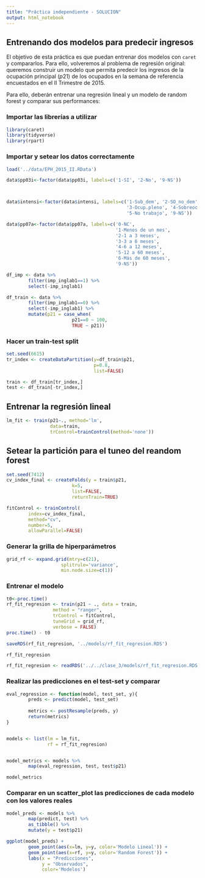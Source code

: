 ---
title: "Práctica independiente - SOLUCION"
output: html_notebook
---

## Entrenando dos modelos para predecir ingresos

El objetivo de esta práctica es que puedan entrenar dos modelos con `caret` y compararlos. Para ello, volveremos al problema de regresión original: queremos construir un modelo que permita predecir los ingresos de la ocupación principal ($p21$) de los ocupados en la semana de referencia encuestados en el II Trimestre de 2015.

Para ello, deberán entrenar una regresión lineal y un modelo de random forest y comparar sus performances:


### Importar las librerías a utilizar

```{r, message=FALSE}
library(caret)
library(tidyverse)
library(rpart)
```


### Importar y setear los datos correctamente

```{r}

load('../data/EPH_2015_II.RData')

data$pp03i<-factor(data$pp03i, labels=c('1-SI', '2-No', '9-NS'))



data$intensi<-factor(data$intensi, labels=c('1-Sub_dem', '2-SO_no_dem', 
                                            '3-Ocup.pleno', '4-Sobreoc',
                                            '5-No trabajo', '9-NS'))

data$pp07a<-factor(data$pp07a, labels=c('0-NC',
                                        '1-Menos de un mes',
                                        '2-1 a 3 meses',
                                        '3-3 a 6 meses',
                                        '4-6 a 12 meses',
                                        '5-12 a 60 meses',
                                        '6-Más de 60 meses',
                                        '9-NS'))

df_imp <- data %>%
        filter(imp_inglab1==1) %>%
        select(-imp_inglab1)

df_train <- data %>%
        filter(imp_inglab1==0) %>%
        select(-imp_inglab1) %>%
        mutate(p21 = case_when(
                        p21==0 ~ 100,
                        TRUE ~ p21))


```



### Hacer un train-test split

```{r}
set.seed(6615)
tr_index <- createDataPartition(y=df_train$p21,
                                p=0.8,
                                list=FALSE)

train <- df_train[tr_index,]
test <- df_train[-tr_index,]

```


## Entrenar la regresión lineal

```{r}
lm_fit <- train(p21~., method='lm',
                data=train,
                trControl=trainControl(method='none'))
```


## Setear la partición para el tuneo del reandom forest

```{r}

set.seed(7412)
cv_index_final <- createFolds(y = train$p21,
                        k=5,
                        list=FALSE,
                        returnTrain=TRUE)

fitControl <- trainControl(
        index=cv_index_final, 
        method="cv",
        number=5,
        allowParallel=FALSE)

```


### Generar la grilla de hiperparámetros

```{r}
grid_rf <- expand.grid(mtry=c(21),
                    splitrule='variance',
                    min.node.size=c(1))
```


### Entrenar el modelo




```{r}
t0<-proc.time()
rf_fit_regresion <- train(p21 ~ ., data = train, 
                 method = "ranger", 
                 trControl = fitControl,
                 tuneGrid = grid_rf,
                 verbose = FALSE)
proc.time() - t0

saveRDS(rf_fit_regresion, '../models/rf_fit_regresion.RDS')

rf_fit_regresion
```

```{r, include=FALSE}
rf_fit_regresion <- readRDS('../../clase_3/models/rf_fit_regresion.RDS')
```


### Realizar las predicciones en el test-set y comparar

```{r}
eval_regression <- function(model, test_set, y){
        preds <- predict(model, test_set)
        
        metrics <- postResample(preds, y) 
        return(metrics)
}


models <- list(lm = lm_fit,
               rf = rf_fit_regresion)


model_metrics <- models %>%
        map(eval_regression, test, test$p21)

model_metrics

```


### Comparar en un scatter_plot las predicciones de cada modelo con los valores reales

```{r}
model_preds <- models %>%
        map(predict, test) %>%
        as_tibble() %>%
        mutate(y = test$p21)

ggplot(model_preds) + 
        geom_point(aes(x=lm, y=y, color='Modelo Lineal')) + 
        geom_point(aes(x=rf, y=y, color='Random Forest')) +
        labs(x = "Predicciones",
             y = "Observados",
             color='Modelos')

```
